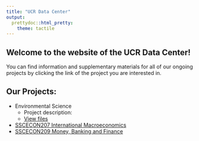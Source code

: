 ```yaml
---
title: "UCR Data Center"
output: 
  prettydoc::html_pretty:
    theme: tactile
---
```


## Welcome to the website of the UCR Data Center!

You can find information and supplementary materials for all of our ongoing projects by clicking the link of the project you are interested in.

## Our Projects:
* Environmental Science
  + Project description: 
  + [View files](https://github.com/ucrdatacenter/projects/tree/main/Environmental%20Science)
* [SSCECON207 International Macroeconomics](https://ucrdatacenter.github.io/SSCECON207)
* [SSCECON209 Money, Banking and Finance](https://github.com/ucrdatacenter/projects)